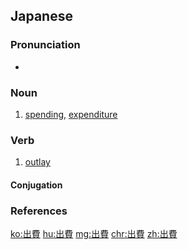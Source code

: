==Japanese==
{{ja-kanjitab|しゅつ|ひ|k1=しゅっ|k2=ぴ|yomi=on}}

===Pronunciation===
* {{ja-pron|しゅっぴ|y=o|acc=0|acc_ref=NHK}}

===Noun===
{{ja-noun|しゅっぴ}}

# [[spending]], [[expenditure]]

===Verb===
{{ja-verb-suru|tr=both|しゅっぴ}}

# [[outlay]]

====Conjugation====
{{ja-suru|しゅっぴ}}

===References===
<references/>

[[ko:出費]]
[[hu:出費]]
[[mg:出費]]
[[chr:出費]]
[[zh:出費]]